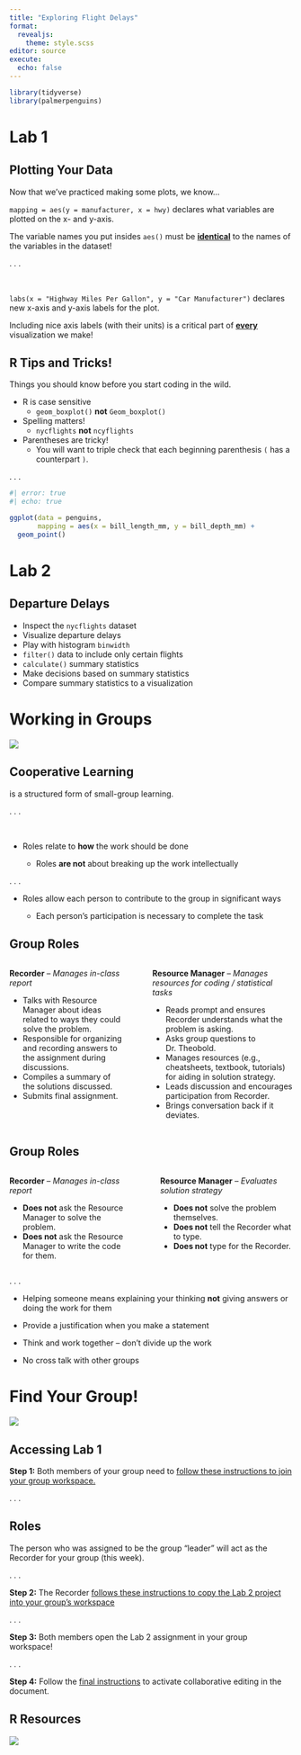 ```yaml
---
title: "Exploring Flight Delays"
format: 
  revealjs:
    theme: style.scss
editor: source
execute: 
  echo: false
---
```


```r
library(tidyverse)
library(palmerpenguins)
```

# Lab 1

## Plotting Your Data

Now that we've practiced making some plots, we know...

:::: small
`mapping = aes(y = manufacturer, x = hwy)` declares what variables are plotted
on the x- and y-axis.

::: callout-tip
The variable names you put insides `aes()` must be [**identical**]{.underline}
to the names of the variables in the dataset!
:::
::::

. . .

</br>

:::: small
`labs(x = "Highway Miles Per Gallon", y = "Car Manufacturer")` declares new 
x-axis and y-axis labels for the plot.

::: callout-tip
Including nice axis labels (with their units) is a critical part of [**every**]{.underline} visualization we make!
:::
::::

## R Tips and Tricks!

Things you should know before you start coding in the wild. 

::: {.incremental}
::: {.small}
- R is case sensitive 
    * `geom_boxplot()` **not** `Geom_boxplot()`
- Spelling matters!
    * `nycflights` **not** `ncyflights`
- Parentheses are tricky! 
    * You will want to triple check that each beginning parenthesis `(` has a counterpart `)`. 

:::
:::

. . .

::: {.small}
```r
#| error: true
#| echo: true

ggplot(data = penguins, 
       mapping = aes(x = bill_length_mm, y = bill_depth_mm) +
  geom_point()

```
:::

<!-- ##  {background-color="#D4D4D4"} -->

<!-- ```{r packages} -->
<!-- library(tidyverse) -->
<!-- library(kableExtra) -->
<!-- ``` -->

<!-- ::: {style="font-size: 2em; color: #0F4C81;"} -->
<!-- Suppose... -->
<!-- ::: -->

<!-- > ["Overall this instructor was educationally effective."]{style="color: #ed8402;"} -->

<!-- . . . -->

<!-- ::: {.midi} -->
<!-- ```{r} -->
<!-- #| echo: false -->
<!-- #| label:  table-of-eval-scores -->

<!-- evals <- tibble(  -->
<!--   year = c(rep(2021, 2), rep(2022, 5) ),  -->
<!--   quarter = c(rep("Fall", 2),  -->
<!--               rep("Winter", 2),  -->
<!--               rep("Spring", 3)  -->
<!--               ), -->
<!--   average = c(4.53, 4.36, 4.18, 4.24, 4.83, 4.41, 4)  -->
<!--   ) -->

<!-- kable(evals) %>%  -->
<!--   kable_styling(stripe_color = "light blue") -->
<!-- ``` -->
<!-- ::: -->

<!-- ##  -->

<!-- </br> -->

<!-- <center> -->

<!-- ::: {style="font-size: 3.5em; color: #ed8402;"} -->
<!-- How were those averages calculated? -->
<!-- ::: -->

<!-- </center> -->

<!-- ##  -->

<!-- </br> -->

<!-- <center> -->

<!-- ::: {style="font-size: 3.5em; color: #ed8402;"} -->
<!-- What do these averages mean? -->
<!-- ::: -->

<!-- </center> -->

<!-- ##  -->

<!-- </br> -->

<!-- <center> -->

<!-- ::: {style="font-size: 3.5em; color: #0F4C81;"} -->
<!-- What statistic(s) should be used instead? -->
<!-- ::: -->

<!-- </center> -->

<!-- ##  -->

<!-- ::: {style="font-size: 3.5em; color: #000000;"} -->
<!-- Averagarianism -->
<!-- ::: -->

<!-- ::: {style="font-size: 0.75em; color: #000000;"} -->
<!-- > "The primary research method of averagarianism is [aggregate, then analyze]{style="color: #ed8402;"}: First, [combine many people together and look for patterns in the group]{style="color: #ed8402;"}. Then, use these group patterns (such as averages and other statistics) to analyze and model individuals. The science of the individual instead instructs scientists to analyze, then aggregate: First, look for pattern within each individual. Then, look for ways to combine these individual patterns into collective insight." -->
<!-- > -->
<!-- > *The End of Average* by Todd Rose -->
<!-- ::: -->

<!-- ##  {background-color="#D4D4D4"} -->

<!-- ::: {style="font-size: 3.5em; color: #000000;"} -->
<!-- Some Rules to Play By -->
<!-- ::: -->

<!-- </br> -->

<!-- :::: {style="color: #000000;"} -->
<!-- ::: incremental -->
<!-- -   Look at and understand your data before aggregating! -->
<!-- -   Should the variables that are numerical **actually** numerical? -->
<!-- -   Consider what statistic is the most appropriate for the question. -->
<!-- ::: -->
<!-- :::: -->

# Lab 2

## Departure Delays

-   Inspect the `nycflights` dataset
-   Visualize departure delays
-   Play with histogram `binwidth`
-   `filter()` data to include only certain flights
-   `calculate()` summary statistics
-   Make decisions based on summary statistics
-   Compare summary statistics to a visualization

# Working in Groups 

![](images/cats-programming.jpg){fig-alt="Two cats staring at a computer screen, in a dimly lit room. The computer screen is displaying a picture of a cat."}

## Cooperative Learning

is a structured form of small-group learning.

. . .

</br>

-   Roles relate to **how** the work should be done

    -   Roles **are not** about breaking up the work intellectually

. . .

-   Roles allow each person to contribute to the group in significant ways

    -   Each person's participation is necessary to complete the task

## Group Roles

::: columns
::: {.column width="44%"}
**Recorder** -- *Manages in-class report*

::: {.fragment}
::: {.small}
-   Talks with Resource Manager about ideas related to ways they could solve the
problem.
-   Responsible for organizing and recording answers to the assignment during
discussions.
-   Compiles a summary of the solutions discussed.
-   Submits final assignment.
:::
:::
:::

::: {.column width="2%"}
:::

::: {.column width="54%"}
**Resource Manager** -- *Manages resources for coding / statistical tasks*

::: {.fragment}
::: {.small}
-   Reads prompt and ensures Recorder understands what the problem is asking. 
-   Asks group questions to Dr. Theobold. 
-   Manages resources (e.g., cheatsheets, textbook, tutorials) for aiding in
solution strategy. 
-   Leads discussion and encourages participation from Recorder.
-   Brings conversation back if it deviates.
:::
:::
:::

:::

## Group Roles

::: columns
::: {.column width="47%"}
**Recorder** -- *Manages in-class report*

::: {.small}
-   **Does not** ask the Resource Manager to solve the problem. 
-   **Does not** ask the Resource Manager to write the code for them. 
:::
:::

::: {.column width="2%"}
:::

::: {.column width="51%"}
**Resource Manager** -- *Evaluates solution strategy*

::: {.small}
-   **Does not** solve the problem themselves. 
-   **Does not** tell the Recorder what to type.
-   **Does not** type for the Recorder. 
:::
:::

:::

. . .

::: {.small}
-   Helping someone means explaining your thinking **not** giving answers or doing the work for them

-   Provide a justification when you make a statement

-   Think and work together -- don't divide up the work

-   No cross talk with other groups
:::

# Find Your Group! 

![](images/canvas-groups.png){fig-alt="Screenshot of Canvas homepage noting with an arrow where the Groups a student is in can be found."}

## Accessing Lab 1

::: {.midi}
**Step 1:** Both members of your group need to [follow these instructions to join your group workspace.](https://scribehow.com/shared/Joining_your_SGROUP_workspace__KnGc1NYfQqGcEmgoMwTQHQ)
:::

. . .

::: {.small}
::: {.callout-note}
# Roles
The person who was assigned to be the group "leader" will act as the Recorder
for your group (this week). 
:::
:::

. . .

::: {.midi}
**Step 2:** The Recorder [follows these instructions to copy the Lab 2 project into your group's workspace](https://scribehow.com/shared/Moving_Files_in_Posit_Cloud_for_STAT_313__Q3uBlpp_TBWRZzVJmCjbsA)
:::

. . .

::: {.midi}
**Step 3:** Both members open the Lab 2 assignment in your group workspace!
:::

. . .

::: {.midi}
**Step 4:** Follow the [final instructions](https://scribehow.com/shared/Moving_Files_in_Posit_Cloud_for_STAT_218_Copy__Q3uBlpp_TBWRZzVJmCjbsA) to activate collaborative editing in the document. 
:::

## R Resources

![](images/week-2-resources.png)